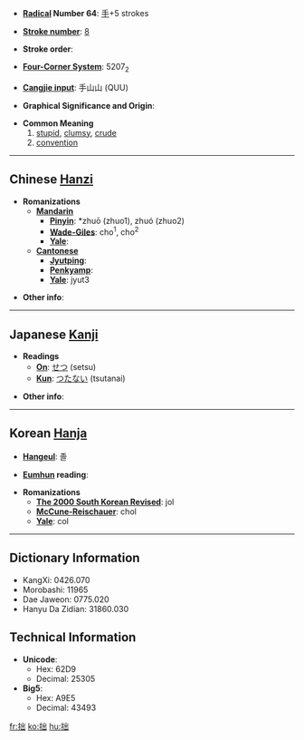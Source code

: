 * '''[[Wiktionary:Chinese radical index| Radical]] Number 64''': [[Wiktionary:Chinese radical index 手|手]]+5 strokes

* '''[[Wiktionary:Chinese total strokes index|Stroke number]]''': [[Wiktionary:Chinese total strokes index 8|8]]

* '''Stroke order''': 

* '''[[Wiktionary:Chinese four corner index|Four-Corner System]]''': 5207<sub>2</sub>

* '''[[Wiktionary:Chinese Cangjie index|Cangjie input]]''': 手山山 (QUU)

* '''Graphical Significance and Origin''': 

* '''Common Meaning'''
*#[[stupid]], [[clumsy]], [[crude]]
*# [[convention]]

----

== Chinese [[Hanzi]] ==

* '''Romanizations'''
** '''[[Mandarin]]'''
*** '''[[Pinyin]]''': *zhuō (zhuo1), zhuó (zhuo2)
*** '''[[Wade-Giles]]''': cho<sup>1</sup>, cho<sup>2</sup>
*** '''[[Yale]]''': 
** '''[[Cantonese]]'''
*** '''[[Jyutping]]''':
*** '''[[Penkyamp]]''': 
*** '''[[Yale]]''': jyut3

* '''Other info''': 

----

== Japanese [[Kanji]] ==

* '''Readings'''
** '''[[On]]''': [[せつ]] (setsu)
** '''[[Kun]]''': [[つたない]] (tsutanai)

* '''Other info''':  

----

== Korean [[Hanja]] ==

* '''[[Hangeul]]''': 졸

* '''[[Eumhun]] reading''': 

* '''Romanizations'''
** '''[[The 2000 South Korean Revised Romanization|The 2000 South Korean Revised]]''': jol
** '''[[McCune-Reischauer]]''': chol
** '''[[Yale]]''': col

----

== Dictionary Information ==

* KangXi: 0426.070
* Morobashi: 11965
* Dae Jaweon: 0775.020
* Hanyu Da Zidian: 31860.030

== Technical Information ==

* '''Unicode''':
** Hex: 62D9
** Decimal: 25305
* '''Big5''':
** Hex: A9E5
** Decimal: 43493

[[fr:拙]]
[[ko:拙]]
[[hu:拙]]